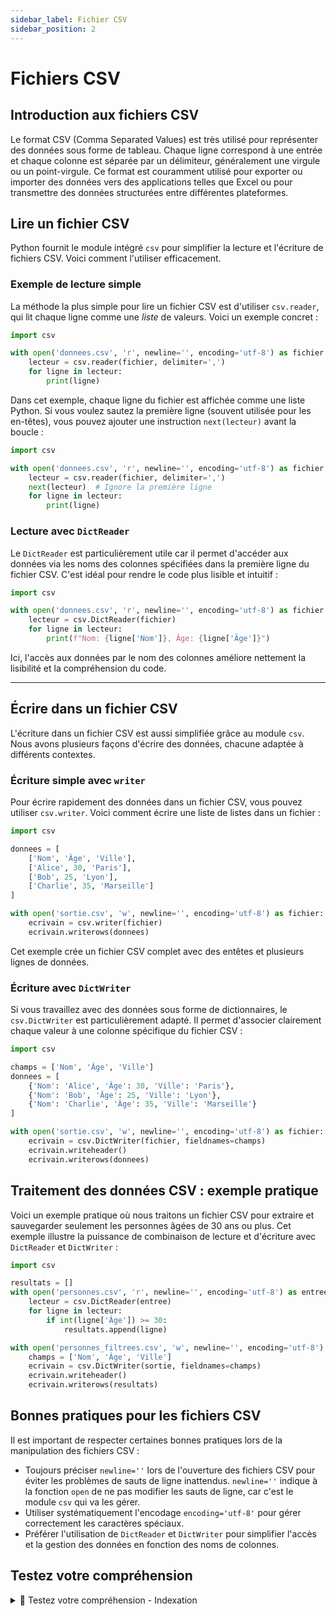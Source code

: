 ```yaml
---
sidebar_label: Fichier CSV
sidebar_position: 2
---
```


# Fichiers CSV

## Introduction aux fichiers CSV

Le format CSV (Comma Separated Values) est très utilisé pour représenter des
données sous forme de tableau. Chaque ligne correspond à une entrée et chaque
colonne est séparée par un délimiteur, généralement une virgule ou un
point-virgule. Ce format est couramment utilisé pour exporter ou importer des
données vers des applications telles que Excel ou pour transmettre des données
structurées entre différentes plateformes.

## Lire un fichier CSV

Python fournit le module intégré `csv` pour simplifier la lecture et l'écriture
de fichiers CSV. Voici comment l'utiliser efficacement.

### Exemple de lecture simple

La méthode la plus simple pour lire un fichier CSV est d'utiliser `csv.reader`,
qui lit chaque ligne comme une *liste* de valeurs. Voici un exemple concret :

```python
import csv

with open('donnees.csv', 'r', newline='', encoding='utf-8') as fichier:
    lecteur = csv.reader(fichier, delimiter=',')
    for ligne in lecteur:
        print(ligne)
```

Dans cet exemple, chaque ligne du fichier est affichée comme une liste Python. Si vous voulez
sautez la première ligne (souvent utilisée pour les en-têtes), vous pouvez
ajouter une instruction `next(lecteur)` avant la boucle :

```python
import csv

with open('donnees.csv', 'r', newline='', encoding='utf-8') as fichier:
    lecteur = csv.reader(fichier, delimiter=',')
    next(lecteur)  # Ignore la première ligne
    for ligne in lecteur:
        print(ligne)
```

### Lecture avec `DictReader`

Le `DictReader` est particulièrement utile car il permet d'accéder aux données
via les noms des colonnes spécifiées dans la première ligne du fichier CSV.
C'est idéal pour rendre le code plus lisible et intuitif :

```python
import csv

with open('donnees.csv', 'r', newline='', encoding='utf-8') as fichier:
    lecteur = csv.DictReader(fichier)
    for ligne in lecteur:
        print(f"Nom: {ligne['Nom']}, Âge: {ligne['Âge']}")
```

Ici, l'accès aux données par le nom des colonnes améliore nettement la
lisibilité et la compréhension du code.

---

## Écrire dans un fichier CSV

L'écriture dans un fichier CSV est aussi simplifiée grâce au module `csv`. Nous
avons plusieurs façons d'écrire des données, chacune adaptée à différents
contextes.

### Écriture simple avec `writer`

Pour écrire rapidement des données dans un fichier CSV, vous pouvez utiliser
`csv.writer`. Voici comment écrire une liste de listes dans un fichier :

```python
import csv

donnees = [
    ['Nom', 'Âge', 'Ville'],
    ['Alice', 30, 'Paris'],
    ['Bob', 25, 'Lyon'],
    ['Charlie', 35, 'Marseille']
]

with open('sortie.csv', 'w', newline='', encoding='utf-8') as fichier:
    ecrivain = csv.writer(fichier)
    ecrivain.writerows(donnees)
```

Cet exemple crée un fichier CSV complet avec des entêtes et plusieurs lignes de
données.

### Écriture avec `DictWriter`

Si vous travaillez avec des données sous forme de dictionnaires, le
`csv.DictWriter` est particulièrement adapté. Il permet d'associer clairement
chaque valeur à une colonne spécifique du fichier CSV :

```python
import csv

champs = ['Nom', 'Âge', 'Ville']
donnees = [
    {'Nom': 'Alice', 'Âge': 30, 'Ville': 'Paris'},
    {'Nom': 'Bob', 'Âge': 25, 'Ville': 'Lyon'},
    {'Nom': 'Charlie', 'Âge': 35, 'Ville': 'Marseille'}
]

with open('sortie.csv', 'w', newline='', encoding='utf-8') as fichier:
    ecrivain = csv.DictWriter(fichier, fieldnames=champs)
    ecrivain.writeheader()
    ecrivain.writerows(donnees)
```

## Traitement des données CSV : exemple pratique

Voici un exemple pratique où nous traitons un fichier CSV pour extraire et
sauvegarder seulement les personnes âgées de 30 ans ou plus. Cet exemple
illustre la puissance de combinaison de lecture et d'écriture avec `DictReader`
et `DictWriter` :

```python
import csv

resultats = []
with open('personnes.csv', 'r', newline='', encoding='utf-8') as entree:
    lecteur = csv.DictReader(entree)
    for ligne in lecteur:
        if int(ligne['Âge']) >= 30:
            resultats.append(ligne)

with open('personnes_filtrees.csv', 'w', newline='', encoding='utf-8') as sortie:
    champs = ['Nom', 'Âge', 'Ville']
    ecrivain = csv.DictWriter(sortie, fieldnames=champs)
    ecrivain.writeheader()
    ecrivain.writerows(resultats)
```

## Bonnes pratiques pour les fichiers CSV

Il est important de respecter certaines bonnes pratiques lors de la
manipulation des fichiers CSV :

- Toujours préciser `newline=''` lors de l'ouverture des fichiers CSV pour
  éviter les problèmes de sauts de ligne inattendus. `newline=''` indique à la fonction
  `open` de ne pas modifier les sauts de ligne, car c'est le module `csv` qui
  va les gérer.
- Utiliser systématiquement l'encodage `encoding='utf-8'` pour gérer
  correctement les caractères spéciaux.
- Préférer l'utilisation de `DictReader` et `DictWriter` pour simplifier
  l'accès et la gestion des données en fonction des noms de colonnes.


## Testez votre compréhension

<details>
<summary>🤔 Testez votre compréhension - Indexation</summary>

<MultipleChoiceTabs>

<MultipleChoice>
Quel module standard est utilisé pour lire un fichier CSV en Python ?
<MultipleChoiceOption isCorrect>
csv
</MultipleChoiceOption>
<MultipleChoiceOption>
json
</MultipleChoiceOption>
<MultipleChoiceOption>
pandas
</MultipleChoiceOption>
</MultipleChoice>

<MultipleChoice>
Quel est l'effet de l'instruction `with open("data.csv") as f:` ?
<MultipleChoiceOption isCorrect>
Elle ouvre le fichier et le referme automatiquement à la fin du bloc.
</MultipleChoiceOption>
<MultipleChoiceOption>
Elle lit tout le fichier ligne par ligne dans une liste.
</MultipleChoiceOption>
<MultipleChoiceOption>
Elle supprime le fichier après lecture.
</MultipleChoiceOption>
</MultipleChoice>

<MultipleChoice>
Que retourne `csv.reader(f)` ?
<MultipleChoiceOption>
Un dictionnaire avec les noms de colonnes.
</MultipleChoiceOption>
<MultipleChoiceOption isCorrect>
Un itérateur où chaque ligne est une liste de chaînes de caractères.
</MultipleChoiceOption>
<MultipleChoiceOption>
Une seule liste contenant tout le contenu du fichier.
</MultipleChoiceOption>
</MultipleChoice>

<MultipleChoice>
Quel est l’intérêt de `csv.DictReader(f)` ?
<MultipleChoiceOption isCorrect>
Il lit chaque ligne comme un dictionnaire avec les noms de colonnes comme clés.
</MultipleChoiceOption>
<MultipleChoiceOption>
Il retourne le fichier entier comme une seule chaîne de caractères.
</MultipleChoiceOption>
<MultipleChoiceOption>
Il ignore la première ligne du fichier.
</MultipleChoiceOption>
</MultipleChoice>

<MultipleChoice>
Que faut-il ajouter à `open()` pour bien lire les accents dans un fichier CSV ?
<MultipleChoiceOption isCorrect>
`encoding="utf-8"`
</MultipleChoiceOption>
<MultipleChoiceOption>
`delimiter=";"`
</MultipleChoiceOption>
<MultipleChoiceOption>
`mode="binary"`
</MultipleChoiceOption>
</MultipleChoice>

<MultipleChoice>
Quel est le séparateur par défaut utilisé par `csv.reader()` ?
<MultipleChoiceOption isCorrect>
La virgule (`,`)
</MultipleChoiceOption>
<MultipleChoiceOption>
Le point-virgule (`;`)
</MultipleChoiceOption>
<MultipleChoiceOption>
Le tabulateur (`\t`)
</MultipleChoiceOption>
</MultipleChoice>

<MultipleChoice>
Quelle méthode permet de transformer un objet `csv.reader` en liste ?
<MultipleChoiceOption isCorrect>
`list(reader)`
</MultipleChoiceOption>
<MultipleChoiceOption>
`reader.to_list()`
</MultipleChoiceOption>
<MultipleChoiceOption isCorrect>
Une boucle for ou un appel à `list()`
</MultipleChoiceOption>
</MultipleChoice>

<MultipleChoice>
Comment accéder à la valeur d’une colonne nommée `"nom"` avec `csv.DictReader` ?
<MultipleChoiceOption isCorrect>
`ligne["nom"]`
</MultipleChoiceOption>
<MultipleChoiceOption>
`ligne.nom`
</MultipleChoiceOption>

</MultipleChoice>

<MultipleChoice>
Pourquoi utilise-t-on `newline=""` dans `open("fichier.csv", newline="")` ?
<MultipleChoiceOption isCorrect>
Pour éviter des lignes vides entre les lignes lues sous Windows.
</MultipleChoiceOption>
<MultipleChoiceOption isCorrect>
Pour que `csv.reader` gère correctement les retours à la ligne.
</MultipleChoiceOption>
<MultipleChoiceOption>
Pour supprimer tous les caractères `\n` du fichier.
</MultipleChoiceOption>
</MultipleChoice>

<MultipleChoice>
Que fait cette séquence ?
```python
import csv
with open("f.csv", encoding="utf-8") as f:
    for ligne in csv.reader(f):
        print(ligne)
```

<MultipleChoiceOption isCorrect>
Elle lit chaque ligne du fichier CSV et l'affiche comme une liste de chaînes.
</MultipleChoiceOption>
<MultipleChoiceOption>
Elle lit tout le fichier et retourne un dictionnaire par ligne.
</MultipleChoiceOption>
<MultipleChoiceOption>
Elle enregistre chaque ligne dans un fichier différent.
</MultipleChoiceOption>
</MultipleChoice>

</MultipleChoiceTabs>
</details>